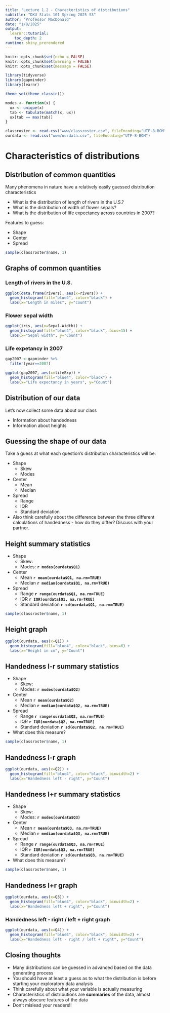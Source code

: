 ```yaml
---
title: "Lecture 1.2 - Characteristics of distributions"
subtitle: "DKU Stats 101 Spring 2025 S3"
author: "Professor MacDonald"
date: "1/8/2025"
output: 
  learnr::tutorial:
    toc_depth: 2
runtime: shiny_prerendered
---
```



```r
knitr::opts_chunk$set(echo = FALSE)
knitr::opts_chunk$set(warning = FALSE)
knitr::opts_chunk$set(message = FALSE)

library(tidyverse)
library(gapminder)
library(learnr)

theme_set(theme_classic())

modes <- function(x) {
  ux <- unique(x)
  tab <- tabulate(match(x, ux))
  ux[tab == max(tab)]
}

classroster <- read.csv("www/classroster.csv", fileEncoding="UTF-8-BOM")
ourdata <- read.csv("www/ourdata.csv", fileEncoding="UTF-8-BOM")
```

# Characteristics of distributions

## Distribution of common quantities

Many phenomena in nature have a relatively easily guessed distribution characteristics

-   What is the distribution of length of rivers in the U.S.?
-   What is the distribution of width of flower sepals?
-   What is the distribution of life expectancy across countries in 2007?

Features to guess:

-   Shape
-   Center
-   Spread

```r
sample(classroster$name, 1)
```

## Graphs of common quantities

### Length of rivers in the U.S.

```r
ggplot(data.frame(rivers), aes(x=rivers)) + 
  geom_histogram(fill="blue4", color="black") +
  labs(x="Length in miles", y="count")
```

### Flower sepal width

```r
ggplot(iris, aes(x=Sepal.Width)) + 
  geom_histogram(fill="blue4", color="black", bins=15) +
  labs(x="Sepal width", y="Count")
```

### Life expetancy in 2007

```r
gap2007 <-gapminder %>%
  filter(year==2007)

ggplot(gap2007, aes(x=lifeExp)) + 
  geom_histogram(fill="blue4", color="black") +
  labs(x="Life expectancy in years", y="Count")
```

## Distribution of our data

Let's now collect some data about our class

-   Information about handedness
-   Information about heights

## Guessing the shape of our data

Take a guess at what each question's distribution characteristics will be:

-   Shape
    -   Skew
    -   Modes
-   Center
    -   Mean
    -   Median
-   Spread
    -   Range
    -   IQR
    -   Standard deviation
-   Also think carefully about the difference between the three different calculations of handedness - how do they differ? Discuss with your partner.

## Height summary statistics

-   Shape
    -   Skew: 
    -   Modes: **`r modes(ourdata$Q1)`**
-   Center
    -   Mean **`r mean(ourdata$Q1, na.rm=TRUE)`**
    -   Median **`r median(ourdata$Q1, na.rm=TRUE)`**
-   Spread
    -   Range **`r range(ourdata$Q1, na.rm=TRUE)`**
    -   IQR **`r IQR(ourdata$Q1, na.rm=TRUE)`**
    -   Standard deviation **`r sd(ourdata$Q1, na.rm=TRUE)`**

```r
sample(classroster$name, 1)
```

## Height graph

```r
ggplot(ourdata, aes(x=Q1)) +
  geom_histogram(fill="blue4", color="black", bins=6) + 
  labs(x="Height in cm", y="Count")
```

## Handedness l-r summary statistics

-   Shape
    -   Skew:
    -   Modes: **`r modes(ourdata$Q2)`**
-   Center
    -   Mean **`r mean(ourdata$Q2)`**
    -   Median **`r median(ourdata$Q2, na.rm=TRUE)`**
-   Spread
    -   Range **`r range(ourdata$Q2, na.rm=TRUE)`**
    -   IQR **`r IQR(ourdata$Q2, na.rm=TRUE)`**
    -   Standard deviation **`r sd(ourdata$Q2, na.rm=TRUE)`**
-   What does this measure?

```r
sample(classroster$name, 1)
```

## Handedness l-r graph

```r
ggplot(ourdata, aes(x=Q2)) +
  geom_histogram(fill="blue4", color="black", binwidth=2) + 
  labs(x="Handedness left - right", y="Count")
```

## Handedness l+r summary statistics

-   Shape
    -   Skew:
    -   Modes: **`r modes(ourdata$Q3)`**
-   Center
    -   Mean **`r mean(ourdata$Q3, na.rm=TRUE)`**
    -   Median **`r median(ourdata$Q3, na.rm=TRUE)`**
-   Spread
    -   Range **`r range(ourdata$Q3, na.rm=TRUE)`**
    -   IQR **`r IQR(ourdata$Q3, na.rm=TRUE)`**
    -   Standard deviation **`r sd(ourdata$Q3, na.rm=TRUE)`**
-   What does this measure?

```r
sample(classroster$name, 1)
```

## Handedness l+r graph

```r
ggplot(ourdata, aes(x=Q3)) +
  geom_histogram(fill="blue4", color="black", binwidth=2) + 
  labs(x="Handedness left + right", y="Count")
```

### Handedness left - right / left + right graph

```r
ggplot(ourdata, aes(x=Q4)) +
  geom_histogram(fill="blue4", color="black", binwidth=2) + 
  labs(x="Handedness left - right / left + right", y="Count")
```

## Closing thoughts

-   Many distributions can be guessed in advanced based on the data generating process
-   You should have at least a guess as to what the distribution is before starting your exploratory data analysis
-   Think carefully about what your variable is actually measuring
-   Characteristics of distributions are **summaries** of the data, almost always obscure features of the data
-   Don't mislead your readers!!
